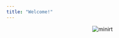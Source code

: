 ```yaml
---
title: "Welcome!"
---
```


<center>
	<img src="https://64.media.tumblr.com/9db1800f23bd2b3eaaf071a8ce464b8c/13125e997c7c3e38-26/s1280x1920/fb877507cb4fe41f355e40c35f671c7b27d63e94.gifv" alt="minirt" />
</center>


